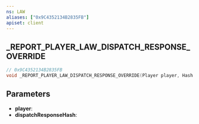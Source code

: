 ```yaml
---
ns: LAW
aliases: ["0x9C4352134B2835FB"]
apiset: client
---
```

## _REPORT_PLAYER_LAW_DISPATCH_RESPONSE_OVERRIDE

```c
// 0x9C4352134B2835FB
void _REPORT_PLAYER_LAW_DISPATCH_RESPONSE_OVERRIDE(Player player, Hash dispatchResponseHash);
```


## Parameters
* **player**:
* **dispatchResponseHash**: